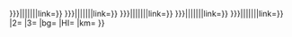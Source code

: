 <includeonly>{{BSrow-sc
|1={{BS-overlap|{{{PX|x{{BSpx}}}}}|{{{1|}}}|{{{O1|}}}|{{{O12|}}}|{{{O13|}}}|{{{O14|}}}|{{{O15|}}}|link={{{L1|}}}}}
{{BS-overlap|{{{PX2|{{#if: {{{PX|}}}|{{{PX}}}|x{{BSpx}}}}}}}|{{{2|}}}|{{{O2|}}}|{{{O22|}}}|{{{O23|}}}|{{{O24|}}}|{{{O25|}}}|link={{{L2|}}}}}
{{BS-overlap|{{{PX3|{{#if: {{{PX|}}}|{{{PX}}}|x{{BSpx}}}}}}}|{{{3|}}}|{{{O3|}}}|{{{O32|}}}|{{{O33|}}}|{{{O34|}}}|{{{O35|}}}|link={{{L3|}}}}}
{{BS-overlap|{{{PX4|{{#if: {{{PX|}}}|{{{PX}}}|x{{BSpx}}}}}}}|{{{4|}}}|{{{O4|}}}|{{{O42|}}}|{{{O43|}}}|{{{O44|}}}|{{{O45|}}}|link={{{L4|}}}}}
{{BS-overlap|{{{PX5|{{#if: {{{PX|}}}|{{{PX}}}|x{{BSpx}}}}}}}|{{{5|}}}|{{{O5|}}}|{{{O52|}}}|{{{O53|}}}|{{{O54|}}}|{{{O55|}}}|link={{{L5|}}}}}
{{BS-overlap|{{{PX6|{{#if: {{{PX|}}}|{{{PX}}}|x{{BSpx}}}}}}}|{{{6|}}}|{{{O6|}}}|{{{O62|}}}|{{{O63|}}}|{{{O64|}}}|{{{O65|}}}|link={{{L6|}}}}}
|2={{{7|}}}
|3={{{8|}}}
|bg={{{bg|}}}
|HI={{{HI|}}}
|km={{{km|}}}
}}</includeonly><noinclude>
{{doc|Template:BS-startCollapsible/doc}}
</noinclude>